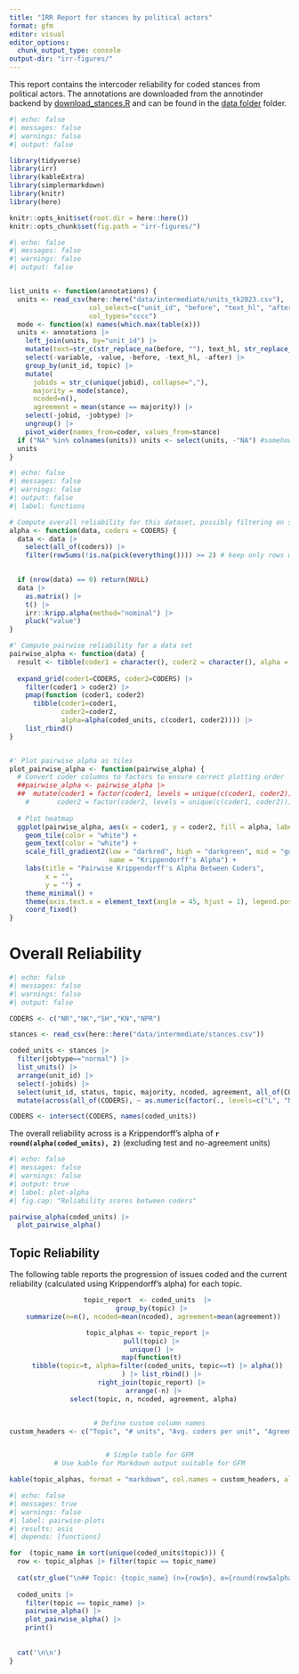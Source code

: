 ```yaml
---
title: "IRR Report for stances by political actors"
format: gfm
editor: visual
editor_options: 
  chunk_output_type: console
output-dir: "irr-figures/"
---
```


This report contains the intercoder reliability for coded stances from political actors. The annotations are downloaded from the annotinder backend by [download_stances.R](download_stances.R) and can be found in the [data folder](https://github.com/vanatteveldt/issuepositions/tree/main/data/intermediate) folder. 

```r
#| echo: false
#| messages: false
#| warnings: false
#| output: false

library(tidyverse)
library(irr)
library(kableExtra)
library(simplermarkdown)
library(knitr)
library(here)

knitr::opts_knit$set(root.dir = here::here())
knitr::opts_chunk$set(fig.path = "irr-figures/")
```

```r
#| echo: false
#| messages: false
#| warnings: false
#| output: false


list_units <- function(annotations) {
  units <- read_csv(here::here("data/intermediate/units_tk2023.csv"), 
                    col_select=c("unit_id", "before", "text_hl", "after"), 
                    col_types="cccc") 
  mode <- function(x) names(which.max(table(x)))
  units <- annotations |> 
    left_join(units, by="unit_id") |>
    mutate(text=str_c(str_replace_na(before, ""), text_hl, str_replace_na(after, ""))) |>
    select(-variable, -value, -before, -text_hl, -after) |>
    group_by(unit_id, topic) |>
    mutate(
      jobids = str_c(unique(jobid), collapse=","),
      majority = mode(stance),
      ncoded=n(),
      agreement = mean(stance == majority)) |>
    select(-jobid, -jobtype) |>
    ungroup() |>
    pivot_wider(names_from=coder, values_from=stance)
  if ("NA" %in% colnames(units)) units <- select(units, -"NA") #somehow a column named NA is created with a single value
  units
}

```

```r
#| echo: false
#| messages: false
#| warnings: false
#| output: false
#| label: functions

# Compute overall reliability for this dataset, possibly filtering on specific coders
alpha <- function(data, coders = CODERS) {
  data <- data |>
    select(all_of(coders)) |>  
    filter(rowSums(!is.na(pick(everything()))) >= 2) # keep only rows with at least two values

  
  if (nrow(data) == 0) return(NULL)
  data |> 
    as.matrix() |>
    t() |>
    irr::kripp.alpha(method="nominal") |>
    pluck("value")
}

#' Compute pairwise reliability for a data set
pairwise_alpha <- function(data) {
  result <- tibble(coder1 = character(), coder2 = character(), alpha = numeric())
    
  expand_grid(coder1=CODERS, coder2=CODERS) |>
    filter(coder1 > coder2) |>
    pmap(function (coder1, coder2) 
      tibble(coder1=coder1, 
             coder2=coder2, 
             alpha=alpha(coded_units, c(coder1, coder2)))) |>
    list_rbind()
}


#' Plot pairwise alpha as tiles
plot_pairwise_alpha <- function(pairwise_alpha) {
  # Convert coder columns to factors to ensure correct plotting order
  ##pairwise_alpha <- pairwise_alpha |>
  ##  mutate(coder1 = factor(coder1, levels = unique(c(coder1, coder2))),
    #       coder2 = factor(coder2, levels = unique(c(coder1, coder2))))
  
  # Plot heatmap
  ggplot(pairwise_alpha, aes(x = coder1, y = coder2, fill = alpha, label=round(alpha,2))) +
    geom_tile(color = "white") +
    geom_text(color = "white") +
    scale_fill_gradient2(low = "darkred", high = "darkgreen", mid = "gold", midpoint = 0.5,
                         name = "Krippendorff's Alpha") +
    labs(title = "Pairwise Krippendorff's Alpha Between Coders",
         x = "",
         y = "") +
    theme_minimal() +
    theme(axis.text.x = element_text(angle = 45, hjust = 1), legend.position = "none") +
    coord_fixed()
}
```

# Overall Reliability

```r
#| echo: false
#| messages: false
#| warnings: false
#| output: false

CODERS <- c("NR","NK","SH","KN","NPR")

stances <- read_csv(here::here("data/intermediate/stances.csv"))

coded_units <- stances |>
  filter(jobtype=="normal") |>
  list_units() |>
  arrange(unit_id) |>
  select(-jobids) |> 
  select(unit_id, status, topic, majority, ncoded, agreement, all_of(CODERS)) |>
  mutate(across(all_of(CODERS), ~ as.numeric(factor(., levels=c("L", "N", "R")))))

CODERS <- intersect(CODERS, names(coded_units))
```

The overall reliability across is a Krippendorff's alpha of **`r round(alpha(coded_units), 2)`** (excluding test and no-agreement units)

```r
#| echo: false
#| messages: false
#| warnings: false
#| output: true
#| label: plot-alpha
#| fig.cap: "Reliability scores between coders"

pairwise_alpha(coded_units) |>
  plot_pairwise_alpha()

```

## Topic Reliability

The following table reports the progression of issues coded and the current reliability (calculated using Krippendorff's alpha) for each topic.

<center>

```r

topic_report  <- coded_units  |> 
  group_by(topic) |> 
  summarize(n=n(), ncoded=mean(ncoded), agreement=mean(agreement))

topic_alphas <- topic_report |> 
  pull(topic) |> 
  unique() |> 
  map(function(t) 
    tibble(topic=t, alpha=filter(coded_units, topic==t) |> alpha())
      ) |> list_rbind() |>
  right_join(topic_report) |> 
  arrange(-n) |>
  select(topic, n, ncoded, agreement, alpha)


# Define custom column names
custom_headers <- c("Topic", "# units", "Avg. coders per unit", "Agreement (%)", "Reliability (α)")


# Simple table for GFM
# Use kable for Markdown output suitable for GFM

kable(topic_alphas, format = "markdown", col.names = custom_headers, align = c('l', rep('c', ncol(topic_alphas)-1)), digits=2)
```

</center>

```r
#| echo: false
#| messages: true
#| warnings: false
#| label: pairwise-plots
#| results: asis
#| depends: [functions]

for  (topic_name in sort(unique(coded_units$topic))) {
  row <- topic_alphas |> filter(topic == topic_name)
  
  cat(str_glue("\n## Topic: {topic_name} (n={row$n}, α={round(row$alpha,2)})\n\n"))
  
  coded_units |>
    filter(topic == topic_name) |>
    pairwise_alpha() |>
    plot_pairwise_alpha() |>
    print()
  
  
  cat('\n\n')
}


```
